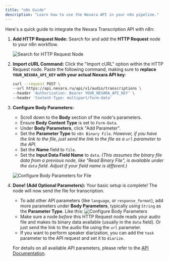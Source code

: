 ```yaml
---
title: "n8n Guide"
description: "Learn how to use the Nexara API in your n8n pipeline."
---
```


Here's a quick guide to integrate the Nexara Transcription API with n8n:

1.  **Add HTTP Request Node:**
    Search for and add the **HTTP Request** node to your n8n workflow.

    ![Search for HTTP Request Node](/images/n8n.jpg)

2.  **Import cURL Command:**
    Click the "Import cURL" option within the HTTP Request node. Paste the following command, making sure to **replace `YOUR_NEXARA_API_KEY` with your actual Nexara API key**:

    ```bash
    curl --request POST \
    --url https://api.nexara.ru/api/v1/audio/transcriptions \
    --header 'Authorization: Bearer YOUR_NEXARA_API_KEY' \
    --header 'Content-Type: multipart/form-data'
    ```

3.  **Configure Body Parameters:**

    - Scroll down to the **Body** section of the node's parameters.
    - Ensure **Body Content Type** is set to `Form-Data`.
    - Under **Body Parameters**, click "Add Parameter".
    - Set the **Parameter Type** to `n8n Binary File`. _However, if you have the link to the file, just send the link to the file as a `url` parameter to the API._
    - Set the **Name** field to `file`.
    - Set the **Input Data Field Name** to `data`. _(This assumes the binary file data from a previous node, like "Read Binary File", is available under the `data` field. Adjust if your field name is different.)_

    ![Configure Body Parameters for File](/images/binary.jpg)

4.  **Done! (Add Optional Parameters):**
    Your basic setup is complete! The node will now send the file for transcription.

    - To add other API parameters (like `language`, or `response_format`), add more parameters under **Body Parameters**, typically using `String` as the **Parameter Type**. Like this: ![Configure Body Parameters](/images/other.jpg)
    - Make sure a node _before_ this HTTP Request node reads your audio file and makes its binary data available (usually in the `data` field). Or just send the link to the audio file using the `url` parameter.
    - If you want to perform speaker diarization, you can add the `task` parameter to the API request and set it to `diarize`.

    For details on all available API parameters, please refer to the [API Documentation](/en/api-reference/endpoint/transcription).
